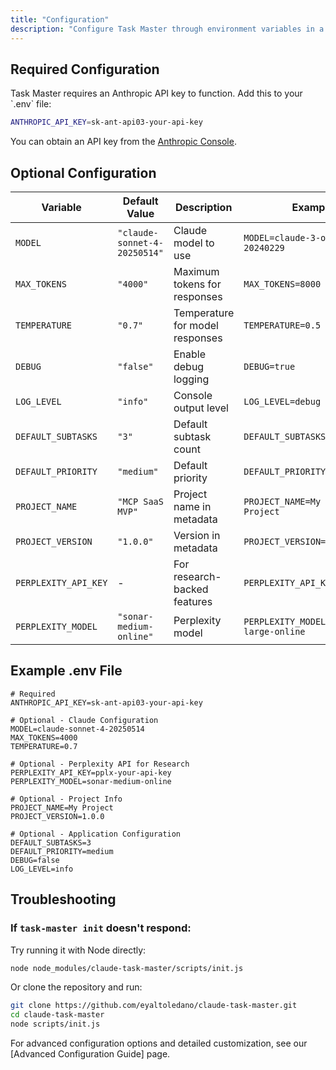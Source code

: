```yaml
---
title: "Configuration"
description: "Configure Task Master through environment variables in a .env file"
---
```


## Required Configuration

<Note>
  Task Master requires an Anthropic API key to function. Add this to your `.env` file:

  ```bash
  ANTHROPIC_API_KEY=sk-ant-api03-your-api-key
  ```

  You can obtain an API key from the [Anthropic Console](https://console.anthropic.com/).
</Note>

## Optional Configuration

| Variable | Default Value | Description | Example |
| --- | --- | --- | --- |
| `MODEL` | `"claude-sonnet-4-20250514"` | Claude model to use | `MODEL=claude-3-opus-20240229` |
| `MAX_TOKENS` | `"4000"` | Maximum tokens for responses | `MAX_TOKENS=8000` |
| `TEMPERATURE` | `"0.7"` | Temperature for model responses | `TEMPERATURE=0.5` |
| `DEBUG` | `"false"` | Enable debug logging | `DEBUG=true` |
| `LOG_LEVEL` | `"info"` | Console output level | `LOG_LEVEL=debug` |
| `DEFAULT_SUBTASKS` | `"3"` | Default subtask count | `DEFAULT_SUBTASKS=5` |
| `DEFAULT_PRIORITY` | `"medium"` | Default priority | `DEFAULT_PRIORITY=high` |
| `PROJECT_NAME` | `"MCP SaaS MVP"` | Project name in metadata | `PROJECT_NAME=My Awesome Project` |
| `PROJECT_VERSION` | `"1.0.0"` | Version in metadata | `PROJECT_VERSION=2.1.0` |
| `PERPLEXITY_API_KEY` | - | For research-backed features | `PERPLEXITY_API_KEY=pplx-...` |
| `PERPLEXITY_MODEL` | `"sonar-medium-online"` | Perplexity model | `PERPLEXITY_MODEL=sonar-large-online` |

## Example .env File

```
# Required
ANTHROPIC_API_KEY=sk-ant-api03-your-api-key

# Optional - Claude Configuration
MODEL=claude-sonnet-4-20250514
MAX_TOKENS=4000
TEMPERATURE=0.7

# Optional - Perplexity API for Research
PERPLEXITY_API_KEY=pplx-your-api-key
PERPLEXITY_MODEL=sonar-medium-online

# Optional - Project Info
PROJECT_NAME=My Project
PROJECT_VERSION=1.0.0

# Optional - Application Configuration
DEFAULT_SUBTASKS=3
DEFAULT_PRIORITY=medium
DEBUG=false
LOG_LEVEL=info
```

## Troubleshooting

### If `task-master init` doesn't respond:

Try running it with Node directly:

```bash
node node_modules/claude-task-master/scripts/init.js
```

Or clone the repository and run:

```bash
git clone https://github.com/eyaltoledano/claude-task-master.git
cd claude-task-master
node scripts/init.js
```

<Note>
For advanced configuration options and detailed customization, see our [Advanced Configuration Guide] page.
</Note>